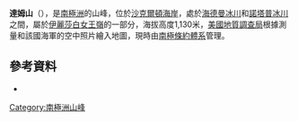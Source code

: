 {{Coord|82|36|S|162|37|E|source:GNIS|display=title}}

'''達姆山'''（{{lang-en|Mount Damm}}），是[[南極洲|南極洲]]的山峰，位於[[沙克爾頓海岸|沙克爾頓海岸]]，處於[[海德曼冰川|海德曼冰川]]和[[諾塔普冰川|諾塔普冰川]]之間，屬於[[伊麗莎白女王嶺|伊麗莎白女王嶺]]的一部分，海拔高度1,130米，[[美國地質調查局|美國地質調查局]]根據測量和該國海軍的空中照片繪入地圖，現時由[[南極條約體系|南極條約體系]]管理。

==參考資料==
* {{usgs-gazetteer|id=3486|name=Damm, Mount}}

{{DEFAULTSORT:Mount Damm}}
[[Category:南極洲山峰|Category:南極洲山峰]]


{{ShackletonCoast-geo-stub}}
